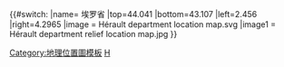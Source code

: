 {{#switch:{{{1}}}
|name= 埃罗省
|top=44.041
|bottom=43.107
|left=2.456
|right=4.2965
|image = Hérault department location map.svg
|image1 = Hérault department relief location map.jpg
}}<noinclude>{{Location map/Info}}
[[Category:地理位置圖模板]]
[[Category:法国各省地理位置图模板|H]]
</noinclude>